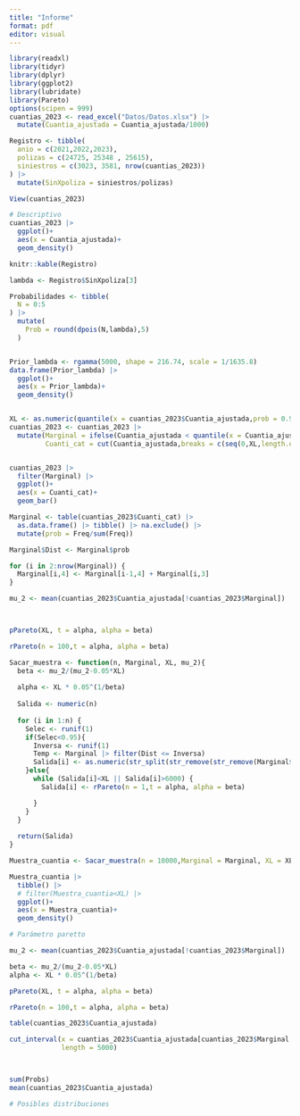 ```yaml
---
title: "Informe"
format: pdf
editor: visual
---
```



```r
library(readxl)
library(tidyr)
library(dplyr)
library(ggplot2)
library(lubridate)
library(Pareto)
options(scipen = 999)
cuantias_2023 <- read_excel("Datos/Datos.xlsx") |> 
  mutate(Cuantia_ajustada = Cuantia_ajustada/1000)

Registro <- tibble(
  anio = c(2021,2022,2023),
  polizas = c(24725, 25348 , 25615),
  siniestros = c(3023, 3581, nrow(cuantias_2023))
) |> 
  mutate(SinXpoliza = siniestros/polizas)

View(cuantias_2023)
```



```r
# Descriptivo
cuantias_2023 |> 
  ggplot()+
  aes(x = Cuantia_ajustada)+
  geom_density()
```


```r
knitr::kable(Registro)


```


```r

lambda <- Registro$SinXpoliza[3]

Probabilidades <- tibble(
  N = 0:5
) |> 
  mutate(
    Prob = round(dpois(N,lambda),5)
  )


Prior_lambda <- rgamma(5000, shape = 216.74, scale = 1/1635.8)
data.frame(Prior_lambda) |> 
  ggplot()+
  aes(x = Prior_lambda)+
  geom_density()



```



```r
XL <- as.numeric(quantile(x = cuantias_2023$Cuantia_ajustada,prob = 0.95))
cuantias_2023 <- cuantias_2023 |> 
  mutate(Marginal = ifelse(Cuantia_ajustada < quantile(x = Cuantia_ajustada,prob = 0.95), T,F),
         Cuanti_cat = cut(Cuantia_ajustada,breaks = c(seq(0,XL,length.out = 50))))


cuantias_2023 |> 
  filter(Marginal) |> 
  ggplot()+
  aes(x = Cuanti_cat)+
  geom_bar()

Marginal <- table(cuantias_2023$Cuanti_cat) |> 
  as.data.frame() |> tibble() |> na.exclude() |> 
  mutate(prob = Freq/sum(Freq))

Marginal$Dist <- Marginal$prob

for (i in 2:nrow(Marginal)) {
  Marginal[i,4] <- Marginal[i-1,4] + Marginal[i,3]
}

mu_2 <- mean(cuantias_2023$Cuantia_ajustada[!cuantias_2023$Marginal])



pPareto(XL, t = alpha, alpha = beta)

rPareto(n = 100,t = alpha, alpha = beta)

Sacar_muestra <- function(n, Marginal, XL, mu_2){
  beta <- mu_2/(mu_2-0.05*XL)
  
  alpha <- XL * 0.05^(1/beta)
  
  Salida <- numeric(n)
  
  for (i in 1:n) {
    Selec <- runif(1)
    if(Selec<0.95){
      Inversa <- runif(1)
      Temp <- Marginal |> filter(Dist <= Inversa)
      Salida[i] <- as.numeric(str_split(str_remove(str_remove(Marginal$Var1[nrow(Temp)], "]"), "[()]"),",")[[1]][2])
    }else{
      while (Salida[i]<XL || Salida[i]>6000) {
        Salida[i] <- rPareto(n = 1,t = alpha, alpha = beta)

      }
    }
  }
  
  return(Salida)
}

Muestra_cuantia <- Sacar_muestra(n = 10000,Marginal = Marginal, XL = XL,mu_2 = mu_2)

Muestra_cuantia |> 
  tibble() |> 
  # filter(Muestra_cuantia<XL) |> 
  ggplot()+
  aes(x = Muestra_cuantia)+
  geom_density()  

# Parámetro paretto

mu_2 <- mean(cuantias_2023$Cuantia_ajustada[!cuantias_2023$Marginal])

beta <- mu_2/(mu_2-0.05*XL)
alpha <- XL * 0.05^(1/beta)

pPareto(XL, t = alpha, alpha = beta)

rPareto(n = 100,t = alpha, alpha = beta)

table(cuantias_2023$Cuantia_ajustada)

cut_interval(x = cuantias_2023$Cuantia_ajustada[cuantias_2023$Marginal == T],
             length = 5000)



sum(Probs)
mean(cuantias_2023$Cuantia_ajustada)

# Posibles distribuciones 






```

